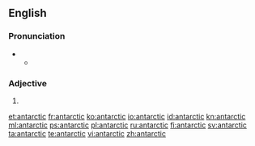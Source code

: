 {{also|Antarctic}}
==English==

===Pronunciation===
* {{a|RP}}
** {{IPA|/ænˈtɑːktɪk/}}

===Adjective===
{{en-adj}}

# {{alternative spelling of|Antarctic}}

[[et:antarctic]]
[[fr:antarctic]]
[[ko:antarctic]]
[[io:antarctic]]
[[id:antarctic]]
[[kn:antarctic]]
[[ml:antarctic]]
[[ps:antarctic]]
[[pl:antarctic]]
[[ru:antarctic]]
[[fi:antarctic]]
[[sv:antarctic]]
[[ta:antarctic]]
[[te:antarctic]]
[[vi:antarctic]]
[[zh:antarctic]]